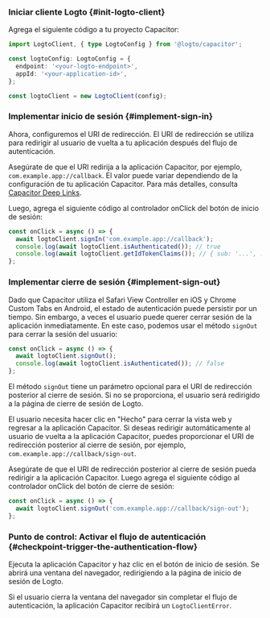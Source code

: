 
### Iniciar cliente Logto \{#init-logto-client}

Agrega el siguiente código a tu proyecto Capacitor:

```ts
import LogtoClient, { type LogtoConfig } from '@logto/capacitor';

const logtoConfig: LogtoConfig = {
  endpoint: '<your-logto-endpoint>',
  appId: '<your-application-id>',
};

const logtoClient = new LogtoClient(config);
```

### Implementar inicio de sesión \{#implement-sign-in}

<SignInFlowSummary />

Ahora, configuremos el URI de redirección. El URI de redirección se utiliza para redirigir al usuario de vuelta a tu aplicación después del flujo de autenticación.

Asegúrate de que el URI redirija a la aplicación Capacitor, por ejemplo, `com.example.app://callback`. El valor puede variar dependiendo de la configuración de tu aplicación Capacitor. Para más detalles, consulta [Capacitor Deep Links](https://capacitorjs.com/docs/guides/deep-links).

Luego, agrega el siguiente código al controlador onClick del botón de inicio de sesión:

```ts
const onClick = async () => {
  await logtoClient.signIn('com.example.app://callback');
  console.log(await logtoClient.isAuthenticated()); // true
  console.log(await logtoClient.getIdTokenClaims()); // { sub: '...', ... }
};
```

### Implementar cierre de sesión \{#implement-sign-out}

Dado que Capacitor utiliza el Safari View Controller en iOS y Chrome Custom Tabs en Android, el estado de autenticación puede persistir por un tiempo. Sin embargo, a veces el usuario puede querer cerrar sesión de la aplicación inmediatamente. En este caso, podemos usar el método `signOut` para cerrar la sesión del usuario:

```ts
const onClick = async () => {
  await logtoClient.signOut();
  console.log(await logtoClient.isAuthenticated()); // false
};
```

El método `signOut` tiene un parámetro opcional para el URI de redirección posterior al cierre de sesión. Si no se proporciona, el usuario será redirigido a la página de cierre de sesión de Logto.

El usuario necesita hacer clic en "Hecho" para cerrar la vista web y regresar a la aplicación Capacitor. Si deseas redirigir automáticamente al usuario de vuelta a la aplicación Capacitor, puedes proporcionar el URI de redirección posterior al cierre de sesión, por ejemplo, `com.example.app://callback/sign-out`.

Asegúrate de que el URI de redirección posterior al cierre de sesión pueda redirigir a la aplicación Capacitor. Luego agrega el siguiente código al controlador onClick del botón de cierre de sesión:

```ts
const onClick = async () => {
  await logtoClient.signOut('com.example.app://callback/sign-out');
};
```

### Punto de control: Activar el flujo de autenticación \{#checkpoint-trigger-the-authentication-flow}

Ejecuta la aplicación Capacitor y haz clic en el botón de inicio de sesión. Se abrirá una ventana del navegador, redirigiendo a la página de inicio de sesión de Logto.

Si el usuario cierra la ventana del navegador sin completar el flujo de autenticación, la aplicación Capacitor recibirá un `LogtoClientError`.

